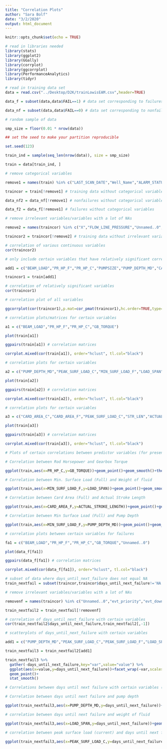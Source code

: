 ```yaml
---
title: "Correlation Plots"
author: "Sara Bolf"
date: "3/2/2020"
output: html_document
---
```


```r
knitr::opts_chunk$set(echo = TRUE)
```

```r
# read in libraries needed
library(stats)
library(ggplot2)
library(GGally)
library(corrplot)
library(ggcorrplot)
library(PerformanceAnalytics)
library(tidyr)
```

```r
# read in training data set 
data = read.csv("../Desktop/D2K/trainLowisEAM.csv",header=TRUE)
```

```r
data_f = subset(data,data$FAIL==1) # data set corresponding to failures

data_nf = subset(data,data$FAIL==0) # data set corresponding to nonfailures
```

```r
# random sample of data

smp_size = floor(0.01 * nrow(data))

## set the seed to make your partition reproducible

set.seed(123)

train_ind = sample(seq_len(nrow(data)), size = smp_size)

train = data[train_ind, ]
```

```r
# remove categorical variables 

remove1 = names(train) %in% c("LAST_SCAN_DATE","Well_Name","ALARM_STATUS","POC_TYPE","Nav_Name","POC_MODE","MTR_STATUS","CONTROL_MODE","FLUID_LEVEL_DATE","ServerPrefixID","evt_date","obj_status","evt_type","evt_mrc","evt_code","evt_desc","evt_object","obj_desc","obj_obtype","obj_code","obj_serialno","evt_status","evt_failure","fal_desc","evt_cause","evt_completed","DEPARTMENT","PUMPING.UNIT.ASSET.NUMBER","PUMPING.UNIT.STATUS")

traincor = train[!remove1] # training data without categorical variables

data_nf2 = data_nf[!remove1] # nonfailures without categorical variables

data_f2 = data_f[!remove1] # failures without categorical variables
```

```r
# remove irrelevant variables/variables with a lot of NAs

remove2 = names(traincor) %in% c("X","FLOW_LINE_PRESSURE","Unnamed..0","evt_priority","evt_downtimehrs","daystocomplete","WELL.API","FAIL","days_until_next_failure")

traincor2 = traincor[!remove2] # training data without irrelevant variables

```

```r
# correlation of various continuous variables
cor(traincor2)
```

```r
# only include certain variables that have relatively significant correlations with other variables

add1 = c("BEAM_LOAD","PR_HP_F","PR_HP_C","PUMPSIZE","PUMP_DEPTH_MD","CARD_AREA_C","PEAK_SURF_LOAD_C","CARD_AREA_F","MIN_SURF_LOAD_F","STR_LEN","GB_TORQUE","ACTUAL_STROKE_LENGTH","LOAD_SPAN","WATER")

traincor1 = train[add1] 

```

```r
# correlation of relatively significant variables
cor(traincor1)
```


```r
# correlation plot of all variables 

ggcorrplot(cor(traincor1),p.mat=cor_pmat(traincor1),hc.order=TRUE,type="lower")
```


```r
# correlation plots/matrices for certain variables

a1 = c("BEAM_LOAD","PR_HP_F","PR_HP_C","GB_TORQUE")

plot(train[a1]) 

ggpairs(train[a1]) # correlation matrices

corrplot.mixed(cor(train[a1]), order="hclust", tl.col="black")

```


```r
# correlation plots for certain variables

a2 = c("PUMP_DEPTH_MD","PEAK_SURF_LOAD_C","MIN_SURF_LOAD_F","LOAD_SPAN")

plot(train[a2])

ggpairs(train[a2]) # correlation matrices

corrplot.mixed(cor(train[a2]), order="hclust", tl.col="black")

```


```r
# correlation plots for certain variables

a3 = c("CARD_AREA_C","CARD_AREA_F","PEAK_SURF_LOAD_C","STR_LEN","ACTUAL_STROKE_LENGTH")

plot(train[a3])

ggpairs(train[a3]) # correlation matrices

corrplot.mixed(cor(train[a3]), order="hclust", tl.col="black")

```

```r
# Plots of certain correlations between predictor variables (for presentation)

# Correlation between Rod Horsepower and Gearbox Torque

ggplot(train,aes(x=PR_HP_C,y=GB_TORQUE))+geom_point()+geom_smooth()+theme_minimal()+xlab("Polished Rod Horsepower (Current)")+ylab("Gearbox Torque")+ggtitle("Correlation Coefficient: 0.70")+theme(plot.title=element_text(size=15,face="bold.italic"))

# Correlation between Min. Surface Load (Full) and Weight of fluid

ggplot(train,aes(x=MIN_SURF_LOAD_F,y=LOAD_SPAN))+geom_point()+geom_smooth()+theme_minimal()+xlab("Minimum Surface Load (Full)")+ylab("Weight of Fluid")+ggtitle("Correlation Coefficient: 0.74")+theme(plot.title=element_text(size=15,face="bold.italic"))

# Correlation between Card Area (Full) and Actual Stroke Length

ggplot(train,aes(x=CARD_AREA_F,y=ACTUAL_STROKE_LENGTH))+geom_point()+geom_smooth()+theme_minimal()+xlab("Card Area (Full)")+ylab("Actual Stroke Length")+ggtitle("Correlation Coefficient: 0.68")+theme(plot.title=element_text(size=15,face="bold.italic"))

# Correlation between Min Surface Load (Full) and Pump Depth

ggplot(train,aes(x=MIN_SURF_LOAD_F,y=PUMP_DEPTH_MD))+geom_point()+geom_smooth()+theme_minimal()+xlab("Minimum Surface Load (Full)")+ylab("Pump Depth")+ggtitle("Correlation Coefficient: 0.67")+theme(plot.title=element_text(size=15,face="bold.italic"))

```

```r
# correlation plots between certain variables for failures

fa1 = c("BEAM_LOAD","PR_HP_F","PR_HP_C","GB_TORQUE","Unnamed..0")

plot(data_f[fa1])

ggpairs(data_f[fa1]) # correlation matrices

corrplot.mixed(cor(data_f[fa1]), order="hclust", tl.col="black")

```

```r
# subset of data where days_until_next_failure does not equal NA
train_nextfail = subset(traincor,traincor$days_until_next_failure!='NA')
```

```r
# remove irrelevant variables/variables with a lot of NAs

removenf = names(traincor) %in% c("Unnamed..0","evt_priority","evt_downtimehrs","daystocomplete","WELL.API")

train_nextfail2 = train_nextfail[!removenf]

```

```r
# correlation of days_until_next_failure with certain variables
cor(train_nextfail2$days_until_next_failure,train_nextfail2[,-1])
```

```r
# scatterplots of days_until_next_failure with certain variables

add1 = c("PUMP_DEPTH_MD","PEAK_SURF_LOAD_C","PEAK_SURF_LOAD_F","LOAD_SPAN","days_from_start","days_until_next_failure")

train_nextfail3 = train_nextfail2[add1]

train_nextfail3 %>%
  gather(-days_until_next_failure,key="var",value="value") %>% 
  ggplot(aes(x=value,y=days_until_next_failure))+facet_wrap(~var,scales="free")+ 
  geom_point()+
  stat_smooth()

```

```r
# Correlations between days until next failure with certain variables (for presentation)

# Correlation between days until next failure and pump depth

ggplot(train_nextfail3,aes(x=PUMP_DEPTH_MD,y=days_until_next_failure))+geom_point()+geom_smooth()+theme_minimal()+xlab("Pump Depth")+ylab("Days until next failure")+ggtitle("Correlation Coefficient: -0.102")+theme(plot.title=element_text(size=15,face="bold.italic"))

# correlation between days until next failure and weight of fluid

ggplot(train_nextfail3,aes(x=LOAD_SPAN,y=days_until_next_failure))+geom_point()+geom_smooth()+theme_minimal()+xlab("Weight of Fluid")+ylab("Days until next failure")+ggtitle("Correlation Coefficient: -0.109")+theme(plot.title=element_text(size=15,face="bold.italic"))

# correlation between peak surface load (current) and days until next failure

ggplot(train_nextfail3,aes(x=PEAK_SURF_LOAD_C,y=days_until_next_failure))+geom_point()+geom_smooth()+theme_minimal()+xlab("Peak Surface Load (Current)")+ylab("Days until Next Failure")+ggtitle("Correlation Coefficient: -0.101")+theme(plot.title=element_text(size=15,face="bold.italic"))

```





